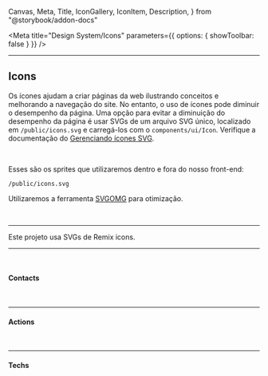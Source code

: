  Canvas,
  Meta,
  Title,
  IconGallery,
  IconItem,
  Description,
} from "@storybook/addon-docs"


<Meta
  title="Design System/Icons"
  parameters={{ options: { showToolbar: false } }}
/>

---

## Icons

Os ícones ajudam a criar páginas da web ilustrando conceitos e melhorando a navegação do site.
No entanto, o uso de ícones pode diminuir o desempenho da página.
Uma opção para evitar a diminuição do desempenho da página é usar SVGs de um
arquivo SVG único, localizado em `/public/icons.svg` e carregá-los com
o `components/ui/Icon`. Verifique a documentação do [Gerenciando ícones SVG](https://github.com/vtex-sites/nextjs.store#managing-svg-icons).

<br />

Esses são os sprites que utilizaremos dentro e fora do nosso front-end:

`/public/icons.svg`

Utilizaremos a ferramenta [SVGOMG](https://jakearchibald.github.io/svgomg/) para otimização.

<br />

---

Este projeto usa SVGs de <a ahref="https://remixicon.com/">Remix icons</a>.

---

<br />

#### Contacts

<br />

<IconGallery>
  <IconItem name="Linkedin">
    <Icon name="Linkedin" />
  </IconItem>
  <IconItem name="Instagram">
    <Icon name="Instagram" />
  </IconItem>
  <IconItem name="Github">
    <Icon name="Github" />
  </IconItem>
  <IconItem name="Mail">
    <Icon name="Mail" />
  </IconItem>
  <IconItem name="Phone">
    <Icon name="Phone" />
  </IconItem>
</IconGallery>

---

#### Actions

<br />

<IconGallery>
  <IconItem name="MenuHam">
    <Icon name="MenuHam" />
  </IconItem>
  <IconItem name="MenuClose">
    <Icon name="MenuClose" />
  </IconItem>
  <IconItem name="ArrowUp">
    <Icon name="ArrowUp" />
  </IconItem>
  <IconItem name="ArrowLeft">
    <Icon name="ArrowLeft" />
  </IconItem>
  <IconItem name="ArrowDown">
    <Icon name="ArrowDown" />
  </IconItem>
  <IconItem name="ArrowRight">
    <Icon name="ArrowRight" />
  </IconItem>
  <IconItem name="ArrowFolder">
    <Icon name="ArrowFolder" />
  </IconItem>
  <IconItem name="Redirect">
    <Icon name="Redirect" />
  </IconItem>
  <IconItem name="Checked">
    <Icon name="Checked" />
  </IconItem>
  <IconItem name="Star">
    <Icon name="Star" />
  </IconItem>
  <IconItem name="OrangeFolder">
    <Icon name="OrangeFolder" />
  </IconItem>
  <IconItem name="GreenFolder">
    <Icon name="GreenFolder" />
  </IconItem>
  <IconItem name="BlueFolder">
    <Icon name="BlueFolder" />
  </IconItem>
  <IconItem name="Markdown">
    <Icon name="Markdown" />
  </IconItem>
  <IconItem name="Conversation">
    <Icon name="Conversation" />
  </IconItem>
  <IconItem name="Warning">
    <Icon name="Warning" />
  </IconItem>
  <IconItem name="GameX">
    <Icon name="GameX" />
  </IconItem>
</IconGallery>

---

#### Techs

<br />

<IconGallery>
  <IconItem name="Gatsby">
    <Icon name="Gatsby" />
  </IconItem>
  <IconItem name="React">
    <Icon name="React" />
  </IconItem>
  <IconItem name="SASS">
    <Icon name="SASS" />
  </IconItem>
  <IconItem name="CSS">
    <Icon name="CSS" />
  </IconItem>
  <IconItem name="NextJs">
    <Icon name="NextJs" />
  </IconItem>
  <IconItem name="Tailwind">
    <Icon name="Tailwind" />
  </IconItem>
  <IconItem name="VTEX">
    <Icon name="VTEX" />
  </IconItem>
</IconGallery>
